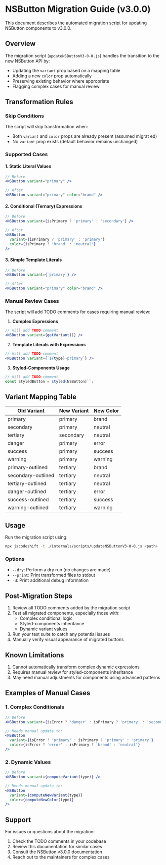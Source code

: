 
# NSButton Migration Guide (v3.0.0)

This document describes the automated migration script for updating NSButton components to v3.0.0.

## Overview

The migration script (`updateNSButtonV3-0-0.js`) handles the transition to the new NSButton API by:

-   Updating the `variant` prop based on a mapping table
-   Adding a new `color` prop automatically
-   Preserving existing behavior where appropriate
-   Flagging complex cases for manual review

## Transformation Rules

### Skip Conditions

The script will skip transformation when:

-   Both `variant` and `color` props are already present (assumed migrat ed)
-   No `variant` prop exists (default behavior remains unchanged)

### Supported Cases

#### 1. Static Literal Values

```jsx
// Before
<NSButton variant="primary" />

// After
<NSButton variant="primary" color="brand" />
```

#### 2. Conditional (Ternary) Expressions

```jsx
// Before
<NSButton variant={isPrimary ? 'primary' : 'secondary'} />

// After
<NSButton
  variant={isPrimary ? 'primary' : 'primary'}
  color={isPrimary ? 'brand' : 'neutral'}
/>
```

#### 3. Simple Template Literals

```jsx
// Before
<NSButton variant={`primary`} />

// After
<NSButton variant="primary" color="brand" />
```

### Manual Review Cases

The script will add TODO comments for cases requiring manual review:

1. **Complex Expressions**

```jsx
// Will add TODO comment
<NSButton variant={getVariant()} />
```

2. **Template Literals with Expressions**

```jsx
// Will add TODO comment
<NSButton variant={`${type}-primary`} />
```

3. **Styled-Components Usage**

```jsx
// Will add TODO comment
const StyledButton = styled(NSButton)``;
```

## Variant Mapping Table

<Table>
    <thead>
        <tr>
            <th>Old Variant</th>
            <th>New Variant</th>
            <th>New Color</th>
        </tr>
    </thead>
    <tbody>
        <tr>
            <td>primary</td>
            <td>primary</td>
            <td>brand</td>
        </tr>
        <tr>
            <td>secondary</td>
            <td>primary</td>
            <td>neutral</td>
        </tr>
        <tr>
            <td>tertiary</td>
            <td>secondary</td>
            <td>neutral</td>
        </tr>
        <tr>
            <td>danger</td>
            <td>primary</td>
            <td>error</td>
        </tr>
        <tr>
            <td>success</td>
            <td>primary</td>
            <td>success</td>
        </tr>
        <tr>
            <td>warning</td>
            <td>primary</td>
            <td>warning</td>
        </tr>
        <tr>
            <td>primary-outlined</td>
            <td>tertiary</td>
            <td>brand</td>
        </tr>
        <tr>
            <td>secondary-outlined</td>
            <td>tertiary</td>
            <td>neutral</td>
        </tr>
        <tr>
            <td>tertiary-outlined</td>
            <td>tertiary</td>
            <td>neutral</td>
        </tr>
        <tr>
            <td>danger-outlined</td>
            <td>tertiary</td>
            <td>error</td>
        </tr>
        <tr>
            <td>success-outlined</td>
            <td>tertiary</td>
            <td>success</td>
        </tr>
        <tr>
            <td>warning-outlined</td>
            <td>tertiary</td>
            <td>warning</td>
        </tr>
    </tbody>
</Table>

## Usage

Run the migration script using:

```bash
npx jscodeshift -t ./internals/scripts/updateNSButtonV3-0-0.js <path>
```

### Options

-   `--dry`: Perform a dry run (no changes are made)
-   `--print`: Print transformed files to stdout
-   `-d`: Print additional debug information

## Post-Migration Steps

1. Review all TODO comments added by the migration script
2. Test all migrated components, especially those with:
    - Complex conditional logic
    - Styled-components inheritance
    - Dynamic variant values
3. Run your test suite to catch any potential issues
4. Manually verify visual appearance of migrated buttons

## Known Limitations

1. Cannot automatically transform complex dynamic expressions
2. Requires manual review for styled-components inheritance
3. May need manual adjustments for components using advanced patterns

## Examples of Manual Cases

### 1. Complex Conditionals

```jsx
// Before
<NSButton variant={isError ? 'danger' : isPrimary ? 'primary' : 'secondary'} />

// Needs manual update to:
<NSButton
  variant={isError ? 'primary' : isPrimary ? 'primary' : 'primary'}
  color={isError ? 'error' : isPrimary ? 'brand' : 'neutral'}
/>
```

### 2. Dynamic Values

```jsx
// Before
<NSButton variant={computeVariant(type)} />

// Needs manual update to:
<NSButton
  variant={computeNewVariant(type)}
  color={computeNewColor(type)}
/>
```

## Support

For issues or questions about the migration:

1. Check the TODO comments in your codebase
2. Review this documentation for similar cases
3. Consult the NSButton v3.0.0 documentation
4. Reach out to the maintainers for complex cases
